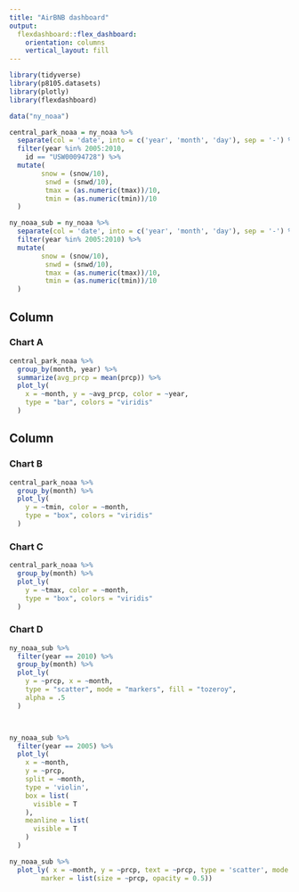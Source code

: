 ```yaml
---
title: "AirBNB dashboard"
output: 
  flexdashboard::flex_dashboard:
    orientation: columns
    vertical_layout: fill
---
```


```r
library(tidyverse)
library(p8105.datasets)
library(plotly)
library(flexdashboard)
```



```r
data("ny_noaa")

central_park_noaa = ny_noaa %>% 
  separate(col = 'date', into = c('year', 'month', 'day'), sep = '-') %>%
  filter(year %in% 2005:2010,
    id == "USW00094728") %>%
  mutate(
        snow = (snow/10),
         snwd = (snwd/10),
         tmax = (as.numeric(tmax))/10,
         tmin = (as.numeric(tmin))/10
  )

ny_noaa_sub = ny_noaa %>% 
  separate(col = 'date', into = c('year', 'month', 'day'), sep = '-') %>%
  filter(year %in% 2005:2010) %>% 
  mutate(
        snow = (snow/10),
         snwd = (snwd/10),
         tmax = (as.numeric(tmax))/10,
         tmin = (as.numeric(tmin))/10
  )


```

Column {data-width=650}
-----------------------------------------------------------------------

### Chart A

```r

central_park_noaa %>% 
  group_by(month, year) %>% 
  summarize(avg_prcp = mean(prcp)) %>% 
  plot_ly(
    x = ~month, y = ~avg_prcp, color = ~year,
    type = "bar", colors = "viridis"
  )

```


Column {data-width=350}
-----------------------------------------------------------------------

### Chart B

```r
central_park_noaa %>% 
  group_by(month) %>% 
  plot_ly(
    y = ~tmin, color = ~month,
    type = "box", colors = "viridis"
  )
```

### Chart C

```r
central_park_noaa %>% 
  group_by(month) %>% 
  plot_ly(
    y = ~tmax, color = ~month,
    type = "box", colors = "viridis"
  )
```
### Chart D

```r
ny_noaa_sub %>% 
  filter(year == 2010) %>% 
  group_by(month) %>% 
  plot_ly(
    y = ~prcp, x = ~month,
    type = "scatter", mode = "markers", fill = "tozeroy",
    alpha = .5
  )



ny_noaa_sub %>%
  filter(year == 2005) %>% 
  plot_ly(
    x = ~month,
    y = ~prcp,
    split = ~month,
    type = 'violin',
    box = list(
      visible = T
    ),
    meanline = list(
      visible = T
    )
  ) 

ny_noaa_sub %>% 
  plot_ly( x = ~month, y = ~prcp, text = ~prcp, type = 'scatter', mode = 'markers',
        marker = list(size = ~prcp, opacity = 0.5))

```

